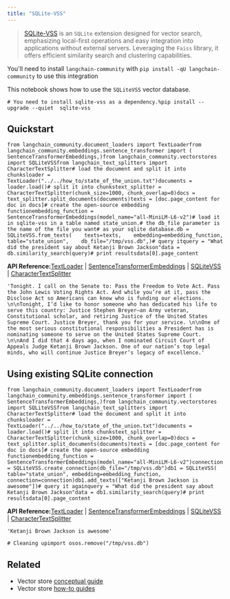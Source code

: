 ```yaml
---
title: "SQLite-VSS"
---
```


> [SQLite-VSS](https://alexgarcia.xyz/sqlite-vss/) is an `SQLite` extension designed for vector search, emphasizing local-first operations and easy integration into applications without external servers. Leveraging the `Faiss` library, it offers efficient similarity search and clustering capabilities.

You'll need to install `langchain-community` with `pip install -qU langchain-community` to use this integration

This notebook shows how to use the `SQLiteVSS` vector database.

```
# You need to install sqlite-vss as a dependency.%pip install --upgrade --quiet  sqlite-vss
```

## Quickstart

```
from langchain_community.document_loaders import TextLoaderfrom langchain_community.embeddings.sentence_transformer import (    SentenceTransformerEmbeddings,)from langchain_community.vectorstores import SQLiteVSSfrom langchain_text_splitters import CharacterTextSplitter# load the document and split it into chunksloader = TextLoader("../../how_to/state_of_the_union.txt")documents = loader.load()# split it into chunkstext_splitter = CharacterTextSplitter(chunk_size=1000, chunk_overlap=0)docs = text_splitter.split_documents(documents)texts = [doc.page_content for doc in docs]# create the open-source embedding functionembedding_function = SentenceTransformerEmbeddings(model_name="all-MiniLM-L6-v2")# load it in sqlite-vss in a table named state_union.# the db_file parameter is the name of the file you want# as your sqlite database.db = SQLiteVSS.from_texts(    texts=texts,    embedding=embedding_function,    table="state_union",    db_file="/tmp/vss.db",)# query itquery = "What did the president say about Ketanji Brown Jackson"data = db.similarity_search(query)# print resultsdata[0].page_content
```

**API Reference:**[TextLoader](https://python.langchain.com/api_reference/community/document_loaders/langchain_community.document_loaders.text.TextLoader.html) | [SentenceTransformerEmbeddings](https://python.langchain.com/api_reference/community/embeddings/langchain_community.embeddings.huggingface.SentenceTransformerEmbeddings.html) | [SQLiteVSS](https://python.langchain.com/api_reference/community/vectorstores/langchain_community.vectorstores.sqlitevss.SQLiteVSS.html) | [CharacterTextSplitter](https://python.langchain.com/api_reference/text_splitters/character/langchain_text_splitters.character.CharacterTextSplitter.html)

```
'Tonight. I call on the Senate to: Pass the Freedom to Vote Act. Pass the John Lewis Voting Rights Act. And while you’re at it, pass the Disclose Act so Americans can know who is funding our elections. \n\nTonight, I’d like to honor someone who has dedicated his life to serve this country: Justice Stephen Breyer—an Army veteran, Constitutional scholar, and retiring Justice of the United States Supreme Court. Justice Breyer, thank you for your service. \n\nOne of the most serious constitutional responsibilities a President has is nominating someone to serve on the United States Supreme Court. \n\nAnd I did that 4 days ago, when I nominated Circuit Court of Appeals Judge Ketanji Brown Jackson. One of our nation’s top legal minds, who will continue Justice Breyer’s legacy of excellence.'
```

## Using existing SQLite connection

```
from langchain_community.document_loaders import TextLoaderfrom langchain_community.embeddings.sentence_transformer import (    SentenceTransformerEmbeddings,)from langchain_community.vectorstores import SQLiteVSSfrom langchain_text_splitters import CharacterTextSplitter# load the document and split it into chunksloader = TextLoader("../../how_to/state_of_the_union.txt")documents = loader.load()# split it into chunkstext_splitter = CharacterTextSplitter(chunk_size=1000, chunk_overlap=0)docs = text_splitter.split_documents(documents)texts = [doc.page_content for doc in docs]# create the open-source embedding functionembedding_function = SentenceTransformerEmbeddings(model_name="all-MiniLM-L6-v2")connection = SQLiteVSS.create_connection(db_file="/tmp/vss.db")db1 = SQLiteVSS(    table="state_union", embedding=embedding_function, connection=connection)db1.add_texts(["Ketanji Brown Jackson is awesome"])# query it againquery = "What did the president say about Ketanji Brown Jackson"data = db1.similarity_search(query)# print resultsdata[0].page_content
```

**API Reference:**[TextLoader](https://python.langchain.com/api_reference/community/document_loaders/langchain_community.document_loaders.text.TextLoader.html) | [SentenceTransformerEmbeddings](https://python.langchain.com/api_reference/community/embeddings/langchain_community.embeddings.huggingface.SentenceTransformerEmbeddings.html) | [SQLiteVSS](https://python.langchain.com/api_reference/community/vectorstores/langchain_community.vectorstores.sqlitevss.SQLiteVSS.html) | [CharacterTextSplitter](https://python.langchain.com/api_reference/text_splitters/character/langchain_text_splitters.character.CharacterTextSplitter.html)

```
'Ketanji Brown Jackson is awesome'
```

```
# Cleaning upimport osos.remove("/tmp/vss.db")
```

## Related

* Vector store [conceptual guide](/src/oss/concepts/vectorstores)
* Vector store [how-to guides](/src/oss/how_to/#vector-stores)
